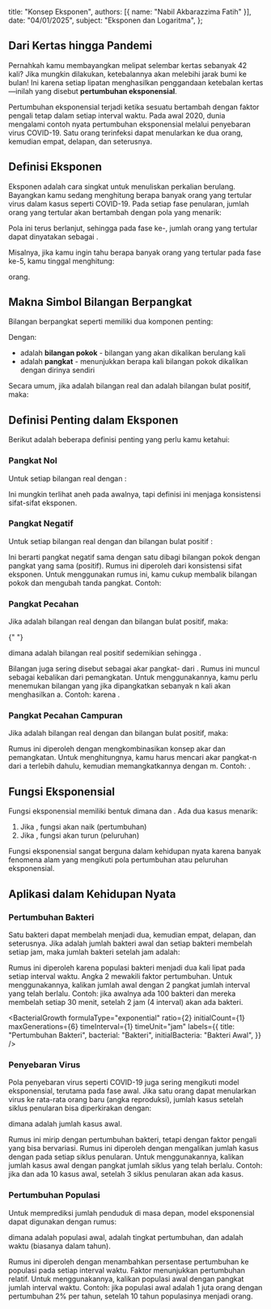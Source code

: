 
  title: "Konsep Eksponen",
  authors: [{ name: "Nabil Akbarazzima Fatih" }],
  date: "04/01/2025",
  subject: "Eksponen dan Logaritma",
};

## Dari Kertas hingga Pandemi

Pernahkah kamu membayangkan melipat selembar kertas sebanyak 42 kali? Jika mungkin dilakukan,
ketebalannya akan melebihi jarak bumi ke bulan! Ini karena setiap lipatan menghasilkan penggandaan
ketebalan kertas—inilah yang disebut **pertumbuhan eksponensial**.

Pertumbuhan eksponensial terjadi ketika sesuatu bertambah dengan faktor pengali tetap dalam setiap
interval waktu. Pada awal 2020, dunia mengalami contoh nyata pertumbuhan eksponensial melalui penyebaran
virus COVID-19. Satu orang terinfeksi dapat menularkan ke dua orang, kemudian empat, delapan, dan seterusnya.

## Definisi Eksponen

Eksponen adalah cara singkat untuk menuliskan perkalian berulang. Bayangkan kamu sedang menghitung berapa
banyak orang yang tertular virus dalam kasus seperti COVID-19. Pada setiap fase penularan, jumlah orang
yang tertular akan bertambah dengan pola yang menarik:

<BlockMath math="1 = 2^0 \quad 2 = 2^1 \quad 4 = 2 \times 2 = 2^2 \quad 8 = 2 \times 2 \times 2 = 2^3 \quad 16 = 2 \times 2 \times 2 \times 2 = 2^4" />

Pola ini terus berlanjut, sehingga pada fase ke-<InlineMath math="n" />, jumlah orang yang tertular dapat dinyatakan
sebagai <InlineMath math="m(n) = 2^n" />.

Misalnya, jika kamu ingin tahu berapa banyak orang yang tertular pada fase ke-5, kamu tinggal menghitung:

<InlineMath math="m(5) = 2^5 = 32" /> orang.

## Makna Simbol Bilangan Berpangkat

Bilangan berpangkat seperti <InlineMath math="a^n" /> memiliki dua komponen penting:

<BlockMath math="a^n" />

Dengan:

- <InlineMath math="a" /> adalah **bilangan pokok** - bilangan yang akan dikalikan
  berulang kali
- <InlineMath math="n" /> adalah **pangkat** - menunjukkan berapa kali bilangan pokok
  dikalikan dengan dirinya sendiri

Secara umum, jika <InlineMath math="a" /> adalah bilangan real dan <InlineMath math="n" /> adalah bilangan bulat positif, maka:

<BlockMath math="a^n = \underbrace{a \times a \times a \times \ldots \times a}_{n \text{ faktor}}" />

## Definisi Penting dalam Eksponen

Berikut adalah beberapa definisi penting yang perlu kamu ketahui:

### Pangkat Nol

Untuk setiap bilangan real <InlineMath math="a" /> dengan <InlineMath math="a \neq 0" />:

<BlockMath math="a^0 = 1" />

Ini mungkin terlihat aneh pada awalnya, tapi definisi ini menjaga konsistensi sifat-sifat eksponen.

### Pangkat Negatif

Untuk setiap bilangan real <InlineMath math="a" /> dengan <InlineMath math="a \neq 0" /> dan bilangan bulat positif <InlineMath math="n" />:

<BlockMath math="a^{-n} = \left(\frac{1}{a}\right)^n = \frac{1}{a^n}" />

Ini berarti pangkat negatif sama dengan satu dibagi bilangan pokok dengan pangkat yang sama (positif). Rumus ini diperoleh dari konsistensi sifat eksponen. Untuk menggunakan rumus ini, kamu cukup membalik bilangan pokok dan mengubah tanda pangkat. Contoh: <InlineMath math="3^{-2} = \frac{1}{3^2} = \frac{1}{9} = 0,111..." />

### Pangkat Pecahan

Jika <InlineMath math="a" /> adalah bilangan real dengan <InlineMath math="a \neq 0" /> dan <InlineMath math="n" /> bilangan bulat positif, maka:

<BlockMath math="a^{\frac{1}{n}} = p" />{" "}

dimana <InlineMath math="p" /> adalah bilangan real positif sedemikian sehingga <InlineMath math="p^n = a" />.

Bilangan <InlineMath math="a^{\frac{1}{n}}" /> juga sering disebut sebagai akar pangkat-<InlineMath math="n" /> dari <InlineMath math="a" />. Rumus ini muncul sebagai kebalikan dari pemangkatan. Untuk menggunakannya, kamu perlu menemukan bilangan yang jika dipangkatkan sebanyak n kali akan menghasilkan a. Contoh: <InlineMath math="16^{\frac{1}{4}} = 2" /> karena <InlineMath math="2^4 = 16" />.

### Pangkat Pecahan Campuran

Jika <InlineMath math="a" /> adalah bilangan real dengan <InlineMath math="a \neq 0" /> dan <InlineMath math="m,n" /> bilangan bulat positif, maka:

<BlockMath math="a^{\frac{m}{n}} = \left(a^{\frac{1}{n}}\right)^m" />

Rumus ini diperoleh dengan mengkombinasikan konsep akar dan pemangkatan. Untuk menghitungnya, kamu harus mencari akar pangkat-n dari a terlebih dahulu, kemudian memangkatkannya dengan m. Contoh: <InlineMath math="8^{\frac{2}{3}} = (8^{\frac{1}{3}})^2 = 2^2 = 4" />.

## Fungsi Eksponensial

Fungsi eksponensial memiliki bentuk <InlineMath math="f(x) = a^x" /> dimana <InlineMath math="a > 0" /> dan <InlineMath math="a \neq 1" />. Ada dua kasus menarik:

1. Jika <InlineMath math="a > 1" />, fungsi akan naik (pertumbuhan)
2. Jika <InlineMath math="0 < a < 1" />, fungsi akan turun (peluruhan)

Fungsi eksponensial sangat berguna dalam kehidupan nyata karena banyak fenomena alam yang mengikuti pola pertumbuhan atau peluruhan eksponensial.

## Aplikasi dalam Kehidupan Nyata

### Pertumbuhan Bakteri

Satu bakteri dapat membelah menjadi dua, kemudian empat, delapan, dan seterusnya.
Jika <InlineMath math="B_0" /> adalah jumlah bakteri awal dan setiap bakteri membelah setiap jam, maka jumlah bakteri setelah <InlineMath math="t" /> jam adalah:

<BlockMath math="B(t) = B_0 \times 2^t" />

Rumus ini diperoleh karena populasi bakteri menjadi dua kali lipat pada setiap interval waktu.
Angka 2 mewakili faktor pertumbuhan. Untuk menggunakannya, kalikan jumlah awal dengan 2 pangkat jumlah interval yang telah berlalu.
Contoh: jika awalnya ada 100 bakteri dan mereka membelah setiap 30 menit, setelah 2 jam (4 interval)
akan ada <InlineMath math="100 \times 2^4 = 100 \times 16 = 1.600" /> bakteri.

<BacterialGrowth
  formulaType="exponential"
  ratio={2}
  initialCount={1}
  maxGenerations={6}
  timeInterval={1}
  timeUnit="jam"
  labels={{
    title: "Pertumbuhan Bakteri",
    bacterial: "Bakteri",
    initialBacteria: "Bakteri Awal",
  }}
/>

### Penyebaran Virus

Pola penyebaran virus seperti COVID-19 juga sering mengikuti model eksponensial, terutama pada fase awal. Jika satu orang dapat menularkan virus ke rata-rata <InlineMath math="R" /> orang baru (angka reproduksi), jumlah kasus setelah <InlineMath math="n" /> siklus penularan bisa diperkirakan dengan:

<BlockMath math="C(n) = C_0 \times R^n" />

dimana <InlineMath math="C_0" /> adalah jumlah kasus awal.

Rumus ini mirip dengan pertumbuhan bakteri, tetapi dengan faktor pengali <InlineMath math="R" /> yang bisa bervariasi.
Rumus ini diperoleh dengan mengalikan jumlah kasus dengan <InlineMath math="R" /> pada setiap siklus penularan. Untuk menggunakannya,
kalikan jumlah kasus awal dengan <InlineMath math="R" /> pangkat jumlah siklus yang telah berlalu. Contoh: jika <InlineMath math="R = 2,5" /> dan ada 10 kasus awal,
setelah 3 siklus penularan akan ada <InlineMath math="10 \times 2,5^3 = 10 \times 15,625 = 156,25 \approx 156" /> kasus.

### Pertumbuhan Populasi

Untuk memprediksi jumlah penduduk di masa depan, model eksponensial dapat digunakan dengan rumus:

<BlockMath math="P(t) = P_0 \times (1 + r)^t" />

dimana <InlineMath math="P_0" /> adalah populasi awal, <InlineMath math="r" /> adalah tingkat pertumbuhan,
dan <InlineMath math="t" /> adalah waktu (biasanya dalam tahun).

Rumus ini diperoleh dengan menambahkan persentase pertumbuhan <InlineMath math="r" /> ke populasi pada setiap interval waktu.
Faktor <InlineMath math="(1+r)" /> menunjukkan pertumbuhan relatif. Untuk menggunakannya,
kalikan populasi awal dengan <InlineMath math="(1+r)" /> pangkat jumlah interval waktu. Contoh: jika populasi
awal adalah 1 juta orang dengan pertumbuhan 2% per tahun, setelah 10 tahun populasinya
menjadi <InlineMath math="1.000.000 \times (1 + 0,02)^{10} = 1.000.000 \times 1,22 = 1.220.000" /> orang.
